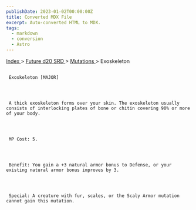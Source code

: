 ```yaml
---
publishDate: 2023-01-02T00:00:00Z
title: Converted MDX File
excerpt: Auto-converted HTML to MDX.
tags:
  - markdown
  - conversion
  - Astro
---
```







[
      Index
     ](-index)
     >
     [
      Future d20 SRD
     ](future-d20-srd-index)
     >
     [
      Mutations
     ](future-d20-srd-mutations-index)
     > Exoskeleton
    





## 
     Exoskeleton [MAJOR]
    



     A thick exoskeleton forms over your skin. The exoskeleton usually consists of interlocking plates of bone or chitin covering 90% or more of your body.
    



     MP Cost: 5.
    



     Benefit: You gain a +3 natural armor bonus to Defense, or your existing natural armor bonus improves by 3.
    



     Special: A creature with fur, scales, or the Scaly Armor mutation cannot gain this mutation.
    




